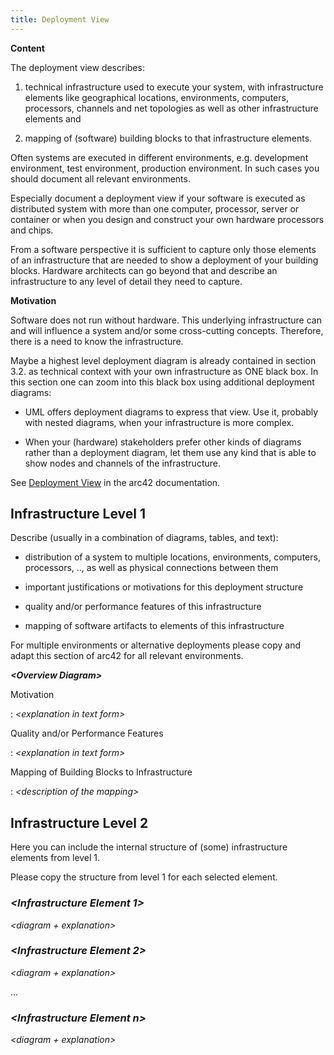 ```yaml
---
title: Deployment View
---
```


**Content**

The deployment view describes:

1.  technical infrastructure used to execute your system, with infrastructure
    elements like geographical locations, environments, computers, processors,
    channels and net topologies as well as other infrastructure elements and

2.  mapping of (software) building blocks to that infrastructure elements.

Often systems are executed in different environments, e.g. development
environment, test environment, production environment. In such cases you should
document all relevant environments.

Especially document a deployment view if your software is executed as
distributed system with more than one computer, processor, server or container
or when you design and construct your own hardware processors and chips.

From a software perspective it is sufficient to capture only those elements of
an infrastructure that are needed to show a deployment of your building blocks.
Hardware architects can go beyond that and describe an infrastructure to any
level of detail they need to capture.

**Motivation**

Software does not run without hardware. This underlying infrastructure can and
will influence a system and/or some cross-cutting concepts. Therefore, there is
a need to know the infrastructure.

Maybe a highest level deployment diagram is already contained in section 3.2. as
technical context with your own infrastructure as ONE black box. In this section
one can zoom into this black box using additional deployment diagrams:

- UML offers deployment diagrams to express that view. Use it, probably with
  nested diagrams, when your infrastructure is more complex.

- When your (hardware) stakeholders prefer other kinds of diagrams rather than a
  deployment diagram, let them use any kind that is able to show nodes and
  channels of the infrastructure.

See [Deployment View](https://docs.arc42.org/section-7/) in the arc42
documentation.

## Infrastructure Level 1

Describe (usually in a combination of diagrams, tables, and text):

- distribution of a system to multiple locations, environments, computers,
  processors, .., as well as physical connections between them

- important justifications or motivations for this deployment structure

- quality and/or performance features of this infrastructure

- mapping of software artifacts to elements of this infrastructure

For multiple environments or alternative deployments please copy and adapt this
section of arc42 for all relevant environments.

**_\<Overview Diagram>_**

Motivation

: _\<explanation in text form>_

Quality and/or Performance Features

: _\<explanation in text form>_

Mapping of Building Blocks to Infrastructure

: _\<description of the mapping>_

## Infrastructure Level 2

Here you can include the internal structure of (some) infrastructure elements
from level 1.

Please copy the structure from level 1 for each selected element.

### _\<Infrastructure Element 1>_

_\<diagram + explanation>_

### _\<Infrastructure Element 2>_

_\<diagram + explanation>_

...

### _\<Infrastructure Element n>_

_\<diagram + explanation>_
